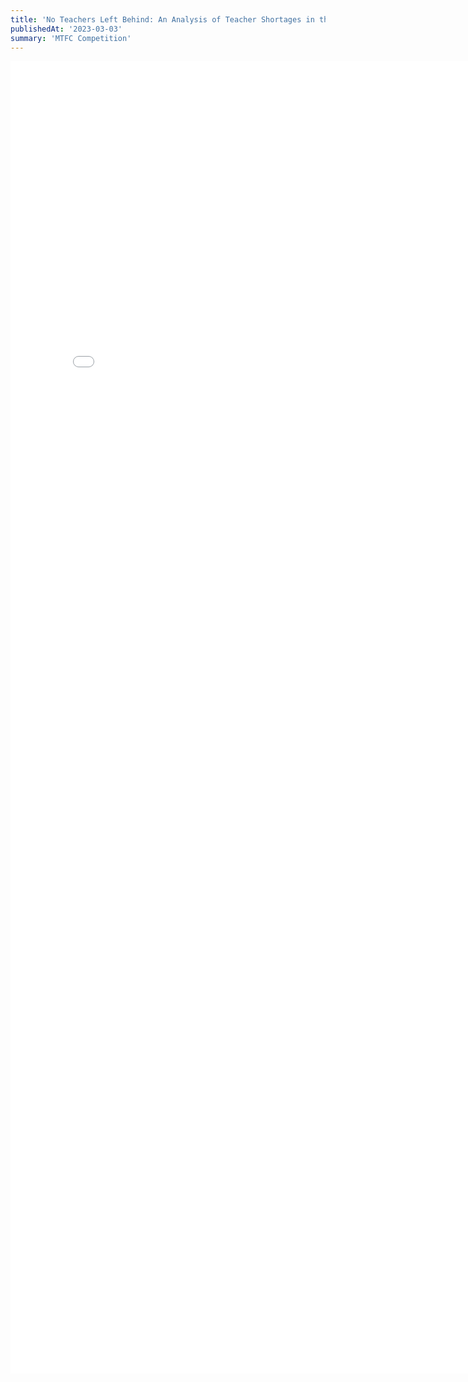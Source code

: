 ---
title: 'No Teachers Left Behind: An Analysis of Teacher Shortages in the Chicago Public School System'
publishedAt: '2023-03-03'
summary: 'MTFC Competition'
---
<section>
    <embed src="app/components/pdfs/Teacher_Shortage.pdf" width="800px" height="2100px" />
</section>